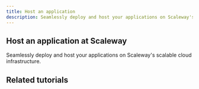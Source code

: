 ```yaml
---
title: Host an application
description: Seamlessly deploy and host your applications on Scaleway's scalable cloud infrastructure.
---
```


## Host an application at Scaleway
Seamlessly deploy and host your applications on Scaleway's scalable cloud infrastructure.

<Grid>
    <SummaryCard
        title="Placeholder"
        icon="rocket"
        description="Placeholder"
        label="Read more"
        url="/use-cases/"
    />
    <SummaryCard
        title="Placeholder"
        icon="rocket"
        description="Placeholder"
        label="Read more"
        url="/use-cases/"
    />
</Grid>

## Related tutorials
